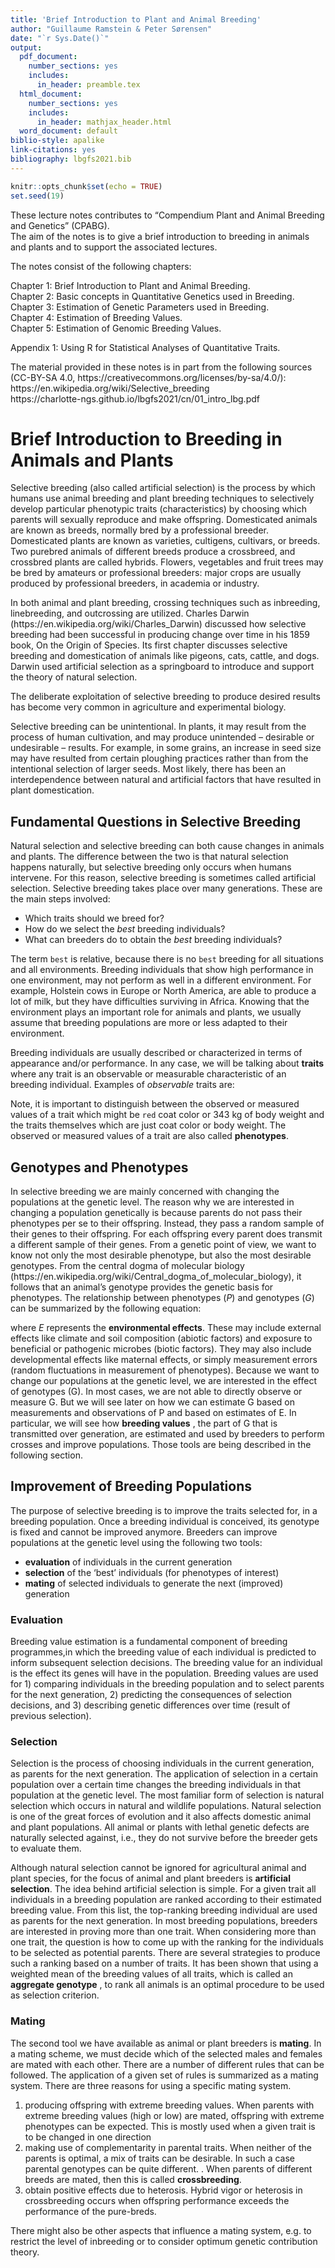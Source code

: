 ```yaml
---
title: 'Brief Introduction to Plant and Animal Breeding'
author: "Guillaume Ramstein & Peter Sørensen"
date: "`r Sys.Date()`"
output:
  pdf_document:
    number_sections: yes
    includes:
      in_header: preamble.tex
  html_document:
    number_sections: yes
    includes:
      in_header: mathjax_header.html
  word_document: default
biblio-style: apalike
link-citations: yes
bibliography: lbgfs2021.bib
---
```


```r
knitr::opts_chunk$set(echo = TRUE)
set.seed(19)
```

These lecture notes contributes to "Compendium Plant and Animal Breeding and Genetics" (CPABG).   
The aim of the notes is to give a brief introduction to breeding in animals and plants and to support the associated lectures.

The notes consist of the following chapters:    

Chapter 1: Brief Introduction to Plant and Animal Breeding.    
Chapter 2: Basic concepts in Quantitative Genetics used in Breeding.   
Chapter 3: Estimation of Genetic Parameters used in Breeding.   
Chapter 4: Estimation of Breeding Values.    
Chapter 5: Estimation of Genomic Breeding Values. 

Appendix 1: Using R for Statistical Analyses of Quantitative Traits.       
<!-- Appendix 2: Basic concepts in Probability and Statistics     -->


The material provided in these notes is in part from the following sources (CC-BY-SA 4.0, https://creativecommons.org/licenses/by-sa/4.0/):
https://en.wikipedia.org/wiki/Selective_breeding    
https://charlotte-ngs.github.io/lbgfs2021/cn/01_intro_lbg.pdf   


# Brief Introduction to Breeding in Animals and Plants

Selective breeding (also called artificial selection) is the process by which humans use animal breeding and plant breeding techniques to selectively develop particular phenotypic traits (characteristics) by choosing which parents will sexually reproduce and make offspring. Domesticated animals are known as breeds, normally bred by a professional breeder. Domesticated plants are known as varieties, cultigens, cultivars, or breeds. Two purebred animals of different breeds produce a crossbreed, and crossbred plants are called hybrids. Flowers, vegetables and fruit trees may be bred by amateurs or professional breeders: major crops are usually produced by professional breeders, in academia or industry.

In both animal and plant breeding, crossing techniques such as inbreeding, linebreeding, and outcrossing are utilized.    Charles Darwin (https://en.wikipedia.org/wiki/Charles_Darwin) discussed how selective breeding had been successful in producing change over time in his 1859 book, On the Origin of Species. Its first chapter discusses selective breeding and domestication of animals like pigeons, cats, cattle, and dogs. Darwin used artificial selection as a springboard to introduce and support the theory of natural selection.

The deliberate exploitation of selective breeding to produce desired results has become very common in agriculture and experimental biology.

Selective breeding can be unintentional. In plants, it may result from the process of human cultivation, and may produce unintended – desirable or undesirable – results. For example, in some grains, an increase in seed size may have resulted from certain ploughing practices rather than from the intentional selection of larger seeds. Most likely, there has been an interdependence between natural and artificial factors that have resulted in plant domestication.

## Fundamental Questions in Selective Breeding
Natural selection and selective breeding can both cause changes in animals and plants. The difference between the two is that natural selection happens naturally, but selective breeding only occurs when humans intervene. For this reason, selective breeding is sometimes called artificial selection. Selective breeding takes place over many generations. These are the main steps involved:

* Which traits should we breed for?
* How do we select the _best_ breeding individuals?
* What can breeders do to obtain the _best_ breeding individuals?

The term `best` is relative, because there is no `best` breeding for all situations and all environments. Breeding individuals that show high performance in one environment, may not perform as well in a different environment. For example, Holstein cows in Europe or North America, are able to produce a lot of milk, but they have difficulties surviving in Africa. Knowing that the environment plays an important role for animals and plants, we usually assume that breeding populations are more or less adapted to their environment.

Breeding individuals are usually described or characterized in terms of appearance and/or performance. In any case, we will be talking about __traits__ where any trait is an observable or measurable characteristic of an breeding individual. Examples of _observable_ traits are: 

\begin{center} 
\begin{tabular}{|l|l|l|}
\hline
Type of traits	& Animals	& Plants \\
\hline
Observable	& Coat color & Grain/flower/leaf color \\
           & Size       & Branching pattern \\
           & Muscling   & Disease \\
           & Leg set    & \\
           & Udder conformation &	 \\
\hline
Measurable	& Body weight & Plant height \\
           & Milk yield  & Grain yield \\
           & Protein and fat yield &  Biomass yield \\
           & Carcass weight	& Nutritional content \\
\hline
\end{tabular}
\end{center}    



Note, it is important to distinguish between the observed or measured values of a trait which might be `red` coat color or $343$ kg of body weight and the traits themselves which are just coat color or body weight. The observed or measured values of a trait are also called __phenotypes__. 


## Genotypes and Phenotypes {#geno-pheno}
In selective breeding we are mainly concerned with changing the populations at the genetic level. The reason why we are interested in changing a population genetically is because parents do not pass their phenotypes per se to their offspring. Instead, they pass a random sample of their genes to their offspring. For each offspring every parent does transmit a different sample of their genes. From a genetic point of view, we want to know not only the most desirable phenotype, but also the most desirable genotypes. From the central dogma of molecular biology (https://en.wikipedia.org/wiki/Central_dogma_of_molecular_biology), it follows that an animal’s genotype provides the genetic basis for phenotypes. The relationship between phenotypes ($P$) and genotypes ($G$) can be summarized by the following equation:
\begin{equation}
P = G + E
\end{equation}

where $E$ represents the __environmental effects__. These may include external effects like climate and soil composition (abiotic factors) and exposure to beneficial or pathogenic microbes (biotic factors). They may also include developmental effects like maternal effects, or simply measurement errors (random fluctuations in measurement of phenotypes). Because we want to change our populations at the genetic level, we are interested in the effect of genotypes (G). In most cases, we are not able to directly observe or measure G. But we will see later on how we can estimate G based on measurements and observations of P and based on estimates of E.  In particular, we will see how __breeding values__ , the part of G that is transmitted over generation, are estimated and used by breeders to perform crosses and improve populations. Those tools are being described in the following section.


## Improvement of Breeding Populations
The purpose of selective breeding is to improve the traits selected for, in a breeding population. Once a breeding individual is conceived, its genotype is fixed and cannot be improved anymore. Breeders can improve populations at the genetic level using the following two tools:

 * __evaluation__  of individuals in the current generation 
 * __selection__ of the 'best' individuals (for phenotypes of interest)
 * __mating__ of selected individuals to generate the next (improved) generation

### Evaluation
Breeding value estimation is a fundamental component of breeding programmes,in which the breeding value of each individual is predicted to inform subsequent selection decisions.
The breeding value for an individual is the effect its genes will have in the population. Breeding values are used for 1) comparing individuals in the breeding population and to select parents for the next generation, 2) predicting the consequences of selection decisions, and 3) describing genetic differences over time (result of previous selection).

### Selection
Selection is the process of choosing individuals in the current generation, as parents for the next generation. The application of selection in a certain population over a certain time changes the breeding individuals in that population at the genetic level. The most familiar form of selection is natural selection which occurs in natural and wildlife populations. Natural selection is one of the great forces of evolution and it also affects domestic animal and plant populations. All animal or plants with lethal genetic defects are naturally selected against, i.e., they do not survive before the breeder gets to evaluate them. 

Although natural selection cannot be ignored for agricultural animal and plant species, for the focus of animal and plant breeders is __artificial selection__. The idea behind artificial selection is simple. For a given trait all individuals in a breeding population are ranked according to their estimated breeding value. From this list, the top-ranking breeding individual are used as parents for the next generation. In most breeding populations, breeders are interested in proving more than one trait. When considering more than one trait, the question is how to come up with the ranking for the individuals to be selected as potential parents. There are several strategies to produce such a ranking based on a number of traits. It has been shown that using a weighted mean of the breeding values of all traits, which is called an __aggregate genotype__ , to rank all animals is an optimal procedure to be used as selection criterion. 

### Mating
The second tool we have available as animal or plant breeders is __mating__. In a mating scheme, we must decide which of the selected males and females are mated with each other. There are a number of different rules that can be followed. The application of a given set of rules is summarized as a mating system. There are three reasons for using a specific mating system.

1. producing offspring with extreme breeding values. When parents with extreme breeding values (high or low) are mated, offspring with extreme phenotypes can be expected. This is mostly used when a given trait is to be changed in one direction
2. making use of complementarity in parental traits. When neither of the parents is optimal, a mix of traits can be desirable. In such a case parental genotypes can be quite different. . When parents of different breeds are mated, then this is called __crossbreeding__. 
3. obtain positive effects due to heterosis. Hybrid vigor or heterosis in crossbreeding occurs when offspring performance exceeds the performance of the pure-breds. 

There might also be other aspects that influence a mating system, e.g. to restrict the level of inbreeding or to consider optimum genetic contribution theory.

\begin{comment}

## Scientific and Technological Advances is driving Breeding and Genetics 
  

Brief overview of these scientific and technological advances.....

### Quantitative Genetics
### Statistics
### Computing
### Genomic technologies
### Phenotyping technologies

\end{comment}
